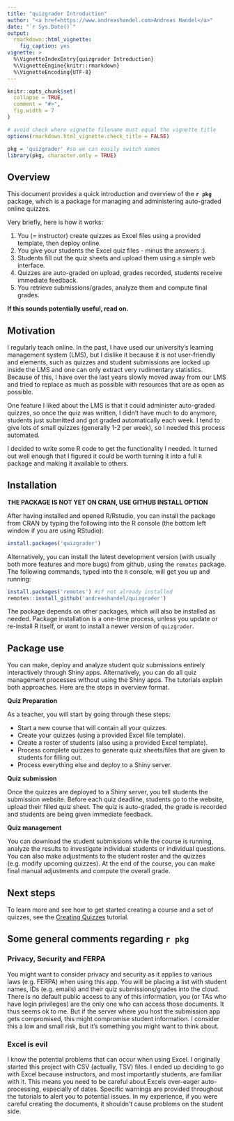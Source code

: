 ```yaml
---
title: "quizgrader Introduction"
author: "<a href=https://www.andreashandel.com>Andreas Handel</a>"
date: "`r Sys.Date()`"
output:
  rmarkdown::html_vignette:
    fig_caption: yes
vignette: >
  %\VignetteIndexEntry{quizgrader Introduction}
  %\VignetteEngine{knitr::rmarkdown}
  %\VignetteEncoding{UTF-8}
---
```



```r
knitr::opts_chunk$set(
  collapse = TRUE,
  comment = "#>",
  fig.width = 7
)

# avoid check where vignette filename must equal the vignette title
options(rmarkdown.html_vignette.check_title = FALSE)
```

```r
pkg = 'quizgrader' #so we can easily switch names
library(pkg, character.only = TRUE)
```


## Overview

This document provides a quick introduction and overview of the **`r pkg`** package, which is a package for managing and administering auto-graded online quizzes.

Very briefly, here is how it works:

1. You (= instructor) create quizzes as Excel files using a provided template, then deploy online.
2. You give your students the Excel quiz files - minus the answers :).
3. Students fill out the quiz sheets and upload them using a simple web interface.
3. Quizzes are auto-graded on upload, grades recorded, students receive immediate feedback.
4. You retrieve submissions/grades, analyze them and compute final grades.

**If this sounds potentially useful, read on.**

## Motivation

I regularly teach online. In the past, I have used our university's learning management system (LMS), but I dislike it because it is not user-friendly and elements, such as quizzes and student submissions are locked up inside the LMS and one can only extract very rudimentary statistics. Because of this, I have over the last years slowly moved away from our LMS and tried to replace as much as possible with resources that are as open as possible.

One feature I liked about the LMS is that it could administer auto-graded quizzes, so once the quiz was written, I didn't have much to do anymore, students just submitted and got graded automatically each week. I tend to give lots of small quizzes (generally 1-2 per week), so I needed this process automated.

I decided to write some R code to get the functionality I needed. It turned out well enough that I figured it could be worth turning it into a full `R` package and making it available to others.


## Installation

**THE PACKAGE IS NOT YET ON CRAN, USE GITHUB INSTALL OPTION**

After having installed and opened R/Rstudio, you can install the package from CRAN by typing the following into the R console (the bottom left window if you are using RStudio):

```r
install.packages('quizgrader')
```



Alternatively, you can install the latest development version (with usually both more features and more bugs) from github, using the `remotes` package. The following commands, typed into the `R` console, will get you up and running:

```r
install.packages('remotes') #if not already installed
remotes::install_github('andreashandel/quizgrader')
```


The package depends on other packages, which will also be installed as needed. Package installation is a one-time process, unless you update or re-install R itself, or want to install a newer version of `quizgrader`. 


## Package use 

You can make, deploy and analyze student quiz submissions entirely interactively through Shiny apps. Alternatively, you can do all quiz management processes without using the Shiny apps. The tutorials explain both approaches. Here are the steps in overview format.

**Quiz Preparation**

As a teacher, you will start by going through these steps:

* Start a new course that will contain all your quizzes.
* Create your quizzes (using a provided Excel file template).
* Create a roster of students (also using a provided Excel template). 
* Process complete quizzes to generate quiz sheets/files that are given to students for filling out.
* Process everything else and deploy to a Shiny server.

**Quiz submission**

Once the quizzes are deployed to a Shiny server, you tell students the submission website. Before each quiz deadline, students go to the website, upload their filled quiz sheet. The quiz is auto-graded, the grade is recorded and students are being given immediate feedback.


**Quiz management**

You can download the student submissions while the course is running, analyze the results to investigate individual students or individual questions. You can also make adjustments to the student roster and the quizzes (e.g. modify upcoming quizzes). At the end of the course, you can make final manual adjustments and compute the overall grade.


## Next steps

To learn more and see how to get started creating a course and a set of quizzes, see the [Creating Quizzes](./articles/B_quiz_creation.html) tutorial.



## Some general comments regarding `r pkg`


### Privacy, Security and FERPA

You might want to consider privacy and security as it applies to various laws (e.g. FERPA) when using this app. You will be placing a list with student names, IDs (e.g. emails) and their quiz submissions/grades into the cloud. There is no default public access to any of this information, you (or TAs who have login privileges) are the only one who can access those documents. It thus seems ok to me. But if the server where you host the submission app gets compromised, this might compromise student information. I consider this a low and small risk, but it's something you might want to think about.


### Excel is evil

I know the potential problems that can occur when using Excel. I originally started this project with CSV (actually, TSV) files. I ended up deciding to go with Excel because instructors, and most importantly students, are familiar with it. This means you need to be careful about Excels over-eager auto-processing, especially of dates. Specific warnings are provided throughout the tutorials to alert you to potential issues. In my experience, if you were careful creating the documents, it shouldn't cause problems on the student side.






